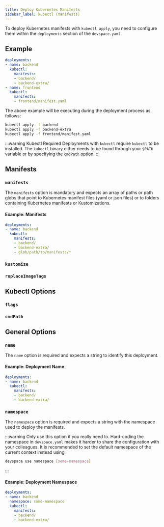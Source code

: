 ```yaml
---
title: Deploy Kubernetes Manifests
sidebar_label: kubectl (manifests)
---
```



To deploy Kubernetes manifests with `kubectl apply`, you need to configure them within the `deployments` section of the `devspace.yaml`.

## Example
```yaml
deployments:
- name: backend
  kubectl:
    manifests:
    - backend/
    - backend-extra/
- name: frontend
  kubectl:
    manifests:
    - frontend/manifest.yaml
```

The above example will be executing during the deployment process as follows:
```bash
kubectl apply -f backend
kubectl apply -f backend-extra
kubectl apply -f frontend/manifest.yaml
```

:::warning Kubectl Required
Deployments with `kubectl` require `kubectl` to be installed. The `kubectl` binary either needs to be found through your `$PATH` variable or by specifying the [`cmdPath` option](#cmdpath).
:::


## Manifests

### `manifests`
The `manifests` option is mandatory and expects an array of paths or path globs that point to Kubernetes manifest files (yaml or json files) or to folders containing Kubernetes manifests or Kustomizations.

#### Example: Manifests
```yaml
deployments:
- name: backend
  kubectl:
    manifests:
    - backend/
    - backend-extra/
    - glob/path/to/manifests/*
```


### `kustomize`

<FragmentKubectlKustomize/>


### `replaceImageTags`

<FragmentReplaceImageTags/>


## Kubectl Options

### `flags`

<FragmentKubectlFlags/>


### `cmdPath`

<FragmentKubectlCmdPath/>


## General Options

### `name`
The `name` option is required and expects a string to identify this deployment.

#### Example: Deployment Name
```yaml {2}
deployments:
- name: backend
  kubectl:
    manifests:
    - backend/
    - backend-extra/
```

### `namespace`
The `namespace` option is required and expects a string with the namespace used to deploy the manifests.

:::warning
Only use this option if you really need to. Hard-coding the namespace in `devspace.yaml` makes it harder to share the configuration with your colleagues. It is recommended to set the default namespace of the current context instead using:
```bash
devspace use namespace [some-namespace]
```
:::

#### Example: Deployment Namespace
```yaml {3}
deployments:
- name: backend
  namespace: some-namespace
  kubectl:
    manifests:
    - backend/
    - backend-extra/
```
